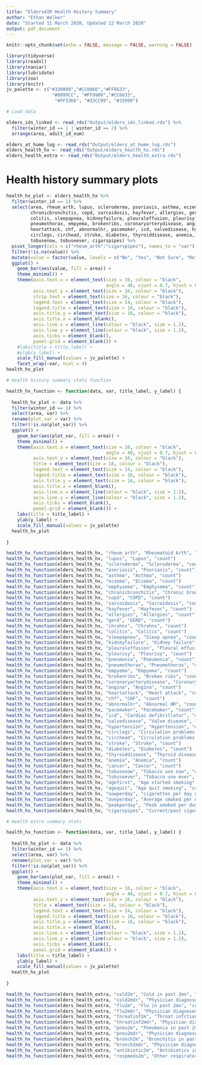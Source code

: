 ```yaml
---
title: "EldersAIR Health History Summary"
author: "Ethan Walker"
date: "Started 11 March 2020, Updated 12 March 2020"
output: pdf_document
---
```


```r
knitr::opts_chunk$set(echo = FALSE, message = FALSE, warning = FALSE)
```

```r
library(tidyverse)
library(readxl)
library(naniar)
library(lubridate)
library(zoo)
library(knitr)
jv_palette <- c("#330099","#CC0066","#FF6633", 
                 "#0099CC", "#FF9900","#CC6633",
                  "#FF3366", "#33CC99", "#33999")
```


```r
# Load data

elders_ids_linked <- read_rds("Output/elders_ids_linked.rds") %>% 
  filter(winter_id == 1 | winter_id == 2) %>% 
  arrange(area, adult_id_num)

elders_at_home_log <- read_rds("Output/elders_at_home_log.rds")
elders_health_hx <- read_rds("Output/elders_health_hx.rds")
elders_health_extra <- read_rds("Output/elders_health_extra.rds")
```


# Health history summary plots
```r
health_hx_plot <- elders_health_hx %>% 
  filter(winter_id == 1) %>% 
  select(area, rheum_arth, lupus, scleroderma, psoriasis, asthma, eczema, emphysema,
         chronicbronchitis, copd, sarcoidosis, hayfever, allergies, gerd, chrohns,
         colitis, sleepapnea, kidneyfailure, pleuraleffusion, pleurisy, pneumonia,
         pneumothorax, empyema, brokenribs, coronaryarterydisease, angina, 
         heartattack, chf, abnormalhr, pacemaker, icd, valvedisease, hypertension,
         circlegs, circhead, stroke, diabetes, thyroiddisease, anemia, cancer,
         tobusenow, tobuseever, cigarspipes) %>% 
  pivot_longer(cols = c("rheum_arth":"cigarspipes"), names_to = "var") %>% 
  filter(!is.na(value)) %>% 
  mutate(value = factor(value, levels = c("No", "Yes", "Not Sure", "Refused"))) %>% 
  ggplot() +
    geom_bar(aes(value, fill = area)) +
    theme_minimal() +
    theme(axis.text.x = element_text(size = 16, colour = "black", 
                                     angle = 40, vjust = 0.7, hjust = 0.7),
          axis.text.y = element_text(size = 16, colour = "black"),
          strip.text = element_text(size = 16, colour = "black"),
          legend.text = element_text(size = 14, colour = "black"),
          legend.title = element_text(size = 16, colour = "black"),
          axis.title.y = element_text(size = 16, colour = "black"),
          axis.title.x = element_blank(),
          axis.line.x = element_line(colour = "black", size = 1.2), 
          axis.line.y = element_line(colour = "black", size = 1.2), 
          axis.ticks = element_blank(),
          panel.grid = element_blank()) +
    #labs(title = title_label) +
    #ylab(y_label) +
    scale_fill_manual(values = jv_palette) +
    facet_wrap(~var, ncol = 4)
health_hx_plot
```



```r
# Health history summary stats function

health_hx_function <- function(data, var, title_label, y_label) {
  
  health_hx_plot <- data %>% 
  filter(winter_id == 1) %>% 
  select(area, var) %>% 
  rename(plot_var = var) %>% 
  filter(!is.na(plot_var)) %>% 
  ggplot() +
    geom_bar(aes(plot_var, fill = area)) +
    theme_minimal() +
    theme(axis.text.x = element_text(size = 16, colour = "black", 
                                     angle = 40, vjust = 0.7, hjust = 0.7),
          axis.text.y = element_text(size = 16, colour = "black"),
          title = element_text(size = 18, colour = "black"),
          legend.text = element_text(size = 14, colour = "black"),
          legend.title = element_text(size = 16, colour = "black"),
          axis.title.y = element_text(size = 16, colour = "black"),
          axis.title.x = element_blank(),
          axis.line.x = element_line(colour = "black", size = 1.2), 
          axis.line.y = element_line(colour = "black", size = 1.2), 
          axis.ticks = element_blank(),
          panel.grid = element_blank()) +
    labs(title = title_label) +
    ylab(y_label) +
    scale_fill_manual(values = jv_palette)
  health_hx_plot
  
}

health_hx_function(elders_health_hx, "rheum_arth", "Rheumatoid Arth", "count")
health_hx_function(elders_health_hx, "lupus", "Lupus", "count")
health_hx_function(elders_health_hx, "scleroderma", "Scleroderma", "count")
health_hx_function(elders_health_hx, "psoriasis", "Psoriasis", "count")
health_hx_function(elders_health_hx, "asthma", "Asthma", "count")
health_hx_function(elders_health_hx, "eczema", "Eczema", "count")
health_hx_function(elders_health_hx, "emphysema", "Emphysema", "count")
health_hx_function(elders_health_hx, "chronicbronchitis", "Chronic bronchitis", "count")
health_hx_function(elders_health_hx, "copd", "COPD", "count")
health_hx_function(elders_health_hx, "sarcoidosis", "Sarcoidosis", "count")
health_hx_function(elders_health_hx, "hayfever", "Hayfever", "count")
health_hx_function(elders_health_hx, "allergies", "Allergies", "count")
health_hx_function(elders_health_hx, "gerd", "GERD", "count")
health_hx_function(elders_health_hx, "chrohns", "Chrohns", "count")
health_hx_function(elders_health_hx, "colitis", "Colitis", "count")
health_hx_function(elders_health_hx, "sleepapnea", "Sleep apnea", "count")
health_hx_function(elders_health_hx, "kidneyfailure", "Kidney failure", "count")
health_hx_function(elders_health_hx, "pleuraleffusion", "Pleural effusion", "count")
health_hx_function(elders_health_hx, "pleurisy", "Pleurisy", "count")
health_hx_function(elders_health_hx, "pneumonia", "Pneumonia", "count")
health_hx_function(elders_health_hx, "pneumothorax", "Pneumothorax", "count")
health_hx_function(elders_health_hx, "empyema", "Empyema", "count")
health_hx_function(elders_health_hx, "brokenribs", "Broken ribs", "count")
health_hx_function(elders_health_hx, "coronaryarterydisease", "Coronary artery disease", "count")
health_hx_function(elders_health_hx, "angina", "Angina", "count")
health_hx_function(elders_health_hx, "heartattack", "Heart attack", "count")
health_hx_function(elders_health_hx, "chf", "CHF", "count")
health_hx_function(elders_health_hx, "abnormalhr", "Abnormal HR", "count")
health_hx_function(elders_health_hx, "pacemaker", "Pacemaker", "count")
health_hx_function(elders_health_hx, "icd", "Cardiac defibrillator", "count")
health_hx_function(elders_health_hx, "valvedisease", "Valve disease", "count")
health_hx_function(elders_health_hx, "hypertension", "Hypertension", "count")
health_hx_function(elders_health_hx, "circlegs", "Circulation problems in legs", "count")
health_hx_function(elders_health_hx, "circhead", "Circulation problems in head/neck", "count")
health_hx_function(elders_health_hx, "stroke", "Stroke", "count")
health_hx_function(elders_health_hx, "diabetes", "Diabetes", "count")
health_hx_function(elders_health_hx, "thyroiddisease", "Thyroid disease", "count")
health_hx_function(elders_health_hx, "anemia", "Anemia", "count")
health_hx_function(elders_health_hx, "cancer", "Cancer", "count")
health_hx_function(elders_health_hx, "tobusenow", "Tobacco use now", "count")
health_hx_function(elders_health_hx, "tobuseever", "Tobacco use ever", "count")
health_hx_function(elders_health_hx, "agefirst", "Age started smoking", "count")
health_hx_function(elders_health_hx, "agequit", "Age quit smoking", "count")
health_hx_function(elders_health_hx, "nowperday", "cigarettes per day now", "count")
health_hx_function(elders_health_hx, "aveperday", "Average smoked per day", "count")
health_hx_function(elders_health_hx, "peakperday", "Peak smoked per day", "count")
health_hx_function(elders_health_hx, "cigarspipes", "Current/past cigar/pipe use", "count")
```



```r
# Health extra summary stats 

health_hx_function <- function(data, var, title_label, y_label) {
  
  health_hx_plot <- data %>% 
  filter(winter_id == 1) %>% 
  select(area, var) %>% 
  rename(plot_var = var) %>% 
  filter(!is.na(plot_var)) %>% 
  ggplot() +
    geom_bar(aes(plot_var, fill = area)) +
    theme_minimal() +
    theme(axis.text.x = element_text(size = 16, colour = "black", 
                                     angle = 40, vjust = 0.7, hjust = 0.7),
          axis.text.y = element_text(size = 16, colour = "black"),
          title = element_text(size = 18, colour = "black"),
          legend.text = element_text(size = 14, colour = "black"),
          legend.title = element_text(size = 16, colour = "black"),
          axis.title.y = element_text(size = 16, colour = "black"),
          axis.title.x = element_blank(),
          axis.line.x = element_line(colour = "black", size = 1.2), 
          axis.line.y = element_line(colour = "black", size = 1.2), 
          axis.ticks = element_blank(),
          panel.grid = element_blank()) +
    labs(title = title_label) +
    ylab(y_label) +
    scale_fill_manual(values = jv_palette)
  health_hx_plot
  
}

health_hx_function(elders_health_extra, "cold2m", "Cold in past 2mo", "count")
health_hx_function(elders_health_extra, "cold2mdr", "Physician diagnosed cold", "count")
health_hx_function(elders_health_extra, "flu2m", "Flu in past 2mo", "count")
health_hx_function(elders_health_extra, "flu2mdr", "Physician diagnosed flu", "count")
health_hx_function(elders_health_extra, "throatinf2m", "Throat infction in past 2mo", "count")
health_hx_function(elders_health_extra, "throatinf2mdr", "Physician diagnosed throat infection", "count")
health_hx_function(elders_health_extra, "pneu2m", "Pneumonia in past 2mo", "count")
health_hx_function(elders_health_extra, "pneu2mdr", "Physician diagnosed pneumonia", "count")
health_hx_function(elders_health_extra, "bronch2m", "Bronchitis in past 2mo", "count")
health_hx_function(elders_health_extra, "bronch2mdr", "Physician diagnosed bronchitis", "count")
health_hx_function(elders_health_extra, "antibiotic2m", "Antibiotics in past 2mo", "count")
health_hx_function(elders_health_extra, "respmeds2m", "Other respiratory meds in past 2mo", "count")
```